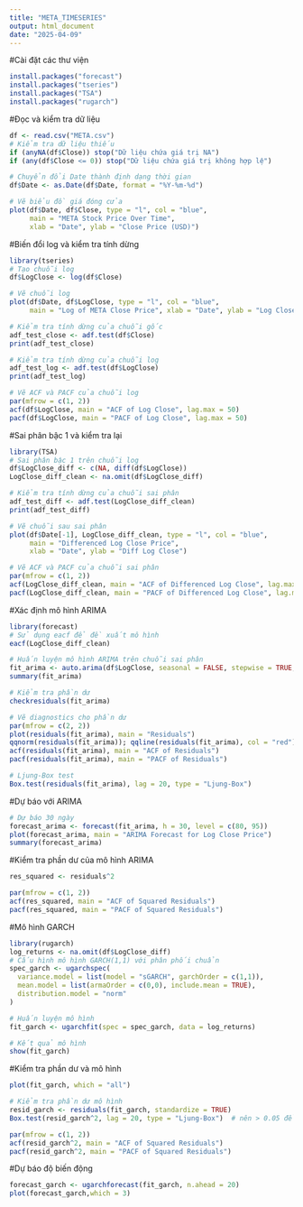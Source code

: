 ```yaml
---
title: "META_TIMESERIES"
output: html_document
date: "2025-04-09"
---
```

#Cài đặt các thư viện
```r
install.packages("forecast")   
install.packages("tseries")   
install.packages("TSA")
install.packages("rugarch")
```
#Đọc và kiểm tra dữ liệu
```r
df <- read.csv("META.csv")
# Kiểm tra dữ liệu thiếu
if (anyNA(df$Close)) stop("Dữ liệu chứa giá trị NA")
if (any(df$Close <= 0)) stop("Dữ liệu chứa giá trị không hợp lệ")

# Chuyển đổi Date thành định dạng thời gian
df$Date <- as.Date(df$Date, format = "%Y-%m-%d")

# Vẽ biểu đồ giá đóng cửa
plot(df$Date, df$Close, type = "l", col = "blue",
     main = "META Stock Price Over Time",
     xlab = "Date", ylab = "Close Price (USD)")
```
#Biến đổi log và kiểm tra tính dừng
```r
library(tseries)
# Tạo chuỗi log
df$LogClose <- log(df$Close)

# Vẽ chuỗi log
plot(df$Date, df$LogClose, type = "l", col = "blue",
     main = "Log of META Close Price", xlab = "Date", ylab = "Log Close Price")

# Kiểm tra tính dừng của chuỗi gốc
adf_test_close <- adf.test(df$Close)
print(adf_test_close)

# Kiểm tra tính dừng của chuỗi log
adf_test_log <- adf.test(df$LogClose)
print(adf_test_log)

# Vẽ ACF và PACF của chuỗi log
par(mfrow = c(1, 2))
acf(df$LogClose, main = "ACF of Log Close", lag.max = 50)
pacf(df$LogClose, main = "PACF of Log Close", lag.max = 50)
```
#Sai phân bậc 1 và kiểm tra lại
```r
library(TSA)
# Sai phân bậc 1 trên chuỗi log
df$LogClose_diff <- c(NA, diff(df$LogClose))
LogClose_diff_clean <- na.omit(df$LogClose_diff)

# Kiểm tra tính dừng của chuỗi sai phân
adf_test_diff <- adf.test(LogClose_diff_clean)
print(adf_test_diff)

# Vẽ chuỗi sau sai phân
plot(df$Date[-1], LogClose_diff_clean, type = "l", col = "blue",
     main = "Differenced Log Close Price",
     xlab = "Date", ylab = "Diff Log Close")

# Vẽ ACF và PACF của chuỗi sai phân
par(mfrow = c(1, 2))
acf(LogClose_diff_clean, main = "ACF of Differenced Log Close", lag.max = 50)
pacf(LogClose_diff_clean, main = "PACF of Differenced Log Close", lag.max = 50)
```
#Xác định mô hình ARIMA
```r
library(forecast)
# Sử dụng eacf để đề xuất mô hình
eacf(LogClose_diff_clean)

# Huấn luyện mô hình ARIMA trên chuỗi sai phân
fit_arima <- auto.arima(df$LogClose, seasonal = FALSE, stepwise = TRUE, trace = TRUE)
summary(fit_arima)

# Kiểm tra phần dư
checkresiduals(fit_arima)

# Vẽ diagnostics cho phần dư
par(mfrow = c(2, 2))
plot(residuals(fit_arima), main = "Residuals")
qqnorm(residuals(fit_arima)); qqline(residuals(fit_arima), col = "red")
acf(residuals(fit_arima), main = "ACF of Residuals")
pacf(residuals(fit_arima), main = "PACF of Residuals")

# Ljung-Box test
Box.test(residuals(fit_arima), lag = 20, type = "Ljung-Box")
```
#Dự báo với ARIMA
```r
# Dự báo 30 ngày
forecast_arima <- forecast(fit_arima, h = 30, level = c(80, 95))
plot(forecast_arima, main = "ARIMA Forecast for Log Close Price")
summary(forecast_arima)
```
#Kiểm tra phần dư của mô hình ARIMA
```r
res_squared <- residuals^2

par(mfrow = c(1, 2))
acf(res_squared, main = "ACF of Squared Residuals")
pacf(res_squared, main = "PACF of Squared Residuals")

```
#Mô hình GARCH
```r
library(rugarch)
log_returns <- na.omit(df$LogClose_diff)
# Cấu hình mô hình GARCH(1,1) với phân phối chuẩn
spec_garch <- ugarchspec(
  variance.model = list(model = "sGARCH", garchOrder = c(1,1)),
  mean.model = list(armaOrder = c(0,0), include.mean = TRUE),
  distribution.model = "norm"
)

# Huấn luyện mô hình
fit_garch <- ugarchfit(spec = spec_garch, data = log_returns)

# Kết quả mô hình
show(fit_garch)

```
#Kiểm tra phần dư và mô hình
```r
plot(fit_garch, which = "all")

# Kiểm tra phần dư mô hình
resid_garch <- residuals(fit_garch, standardize = TRUE)
Box.test(resid_garch^2, lag = 20, type = "Ljung-Box")  # nên > 0.05 để không còn ARCH effect

par(mfrow = c(1, 2))
acf(resid_garch^2, main = "ACF of Squared Residuals")
pacf(resid_garch^2, main = "PACF of Squared Residuals")
```
#Dự báo độ biến động
```r
forecast_garch <- ugarchforecast(fit_garch, n.ahead = 20)
plot(forecast_garch,which = 3)
```

